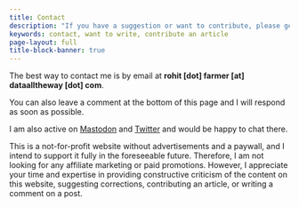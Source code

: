 ```yaml
---
title: Contact
description: "If you have a suggestion or want to contribute, please get in touch."
keywords: contact, want to write, contribute an article
page-layout: full
title-block-banner: true
---
```


The best way to contact me is by email at **rohit \[dot\] farmer \[at\] dataalltheway \[dot\] com**.

You can also leave a comment at the bottom of this page and I will respond as soon as possible.

I am also active on <a rel="me" href="https://fosstodon.org/@swatantra">Mastodon</a> and [Twitter](https://twitter.com/rohitfarmer) and would be happy to chat there.

::: callout-note
This is a not-for-profit website without advertisements and a paywall, and I intend to support it fully in the foreseeable future. Therefore, I am not looking for any affiliate marketing or paid promotions. However, I appreciate your time and expertise in providing constructive criticism of the content on this website, suggesting corrections, contributing an article, or writing a comment on a post.
:::
